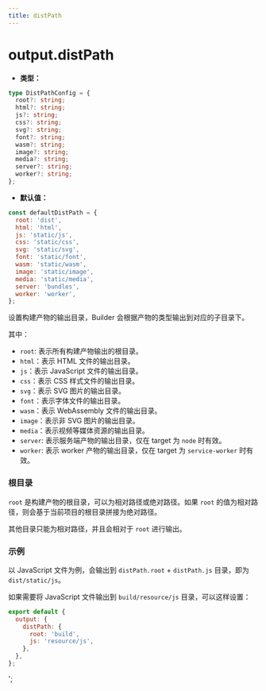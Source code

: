 ```yaml
---
title: distPath
---
```


# output.distPath

- **类型：**

```ts
type DistPathConfig = {
  root?: string;
  html?: string;
  js?: string;
  css?: string;
  svg?: string;
  font?: string;
  wasm?: string;
  image?: string;
  media?: string;
  server?: string;
  worker?: string;
};
```

- **默认值：**

```js
const defaultDistPath = {
  root: 'dist',
  html: 'html',
  js: 'static/js',
  css: 'static/css',
  svg: 'static/svg',
  font: 'static/font',
  wasm: 'static/wasm',
  image: 'static/image',
  media: 'static/media',
  server: 'bundles',
  worker: 'worker',
};
```

设置构建产物的输出目录，Builder 会根据产物的类型输出到对应的子目录下。

其中：

- `root`: 表示所有构建产物输出的根目录。
- `html`：表示 HTML 文件的输出目录。
- `js`：表示 JavaScript 文件的输出目录。
- `css`：表示 CSS 样式文件的输出目录。
- `svg`：表示 SVG 图片的输出目录。
- `font`：表示字体文件的输出目录。
- `wasm`：表示 WebAssembly 文件的输出目录。
- `image`：表示非 SVG 图片的输出目录。
- `media`：表示视频等媒体资源的输出目录。
- `server`: 表示服务端产物的输出目录，仅在 target 为 `node` 时有效。
- `worker`: 表示 worker 产物的输出目录，仅在 target 为 `service-worker` 时有效。

### 根目录

`root` 是构建产物的根目录，可以为相对路径或绝对路径。如果 `root` 的值为相对路径，则会基于当前项目的根目录拼接为绝对路径。

其他目录只能为相对路径，并且会相对于 `root` 进行输出。

### 示例

以 JavaScript 文件为例，会输出到 `distPath.root` + `distPath.js` 目录，即为 `dist/static/js`。

如果需要将 JavaScript 文件输出到 `build/resource/js` 目录，可以这样设置：

```js
export default {
  output: {
    distPath: {
      root: 'build',
      js: 'resource/js',
    },
  },
};
```
';
